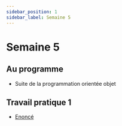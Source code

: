 ```yaml
---
sidebar_position: 1
sidebar_label: Semaine 5
---
```


# Semaine 5

## Au programme

- Suite de la programmation orientée objet

## Travail pratique 1

- [Enoncé](tp_1.md)